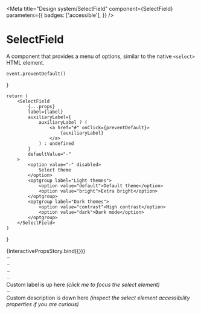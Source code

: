 


<Meta
    title="Design system/SelectField"
    component={SelectField}
    parameters={{
        badges: ['accessible'],
    }}
/>

# SelectField

A component that provides a menu of options, similar to the native `<select>` HTML element.

    event.preventDefault()
}

    return (
        <SelectField
            {...props}
            label={label}
            auxiliaryLabel={
                auxiliaryLabel ? (
                    <a href="#" onClick={preventDefault}>
                        {auxiliaryLabel}
                    </a>
                ) : undefined
            }
            defaultValue="-"
        >
            <option value="-" disabled>
                Select theme
            </option>
            <optgroup label="Light themes">
                <option value="default">Default theme</option>
                <option value="bright">Extra bright</option>
            </optgroup>
            <optgroup label="Dark themes">
                <option value="contrast">High contrast</option>
                <option value="dark">Dark mode</option>
            </optgroup>
        </SelectField>
    )
}

<Canvas>
    <Story
        name="Interactive props"
        parameters={{
            chromatic: { disableSnapshot: false },
        }}
        argTypes={{
            label: {
                control: { type: 'text' },
                defaultValue: 'Theme',
            },
            secondaryLabel: {
                control: { type: 'text' },
                defaultValue: 'optional',
            },
            auxiliaryLabel: {
                control: { type: 'text' },
                defaultValue: 'Need help?',
            },
            hint: {
                control: { type: 'text' },
                defaultValue:
                    'The theme you select will be applied immediately. If you upgrade to premium you will have more themes to choose from.',
            },
            message: {
                control: { type: 'text' },
                defaultValue: '',
            },
            tone: {
                options: ['neutral', 'success', 'error', 'loading'],
                control: { type: 'inline-radio' },
                defaultValue: 'neutral',
            },
            variant: {
                options: ['default', 'bordered'],
                control: { type: 'inline-radio' },
                defaultValue: 'default',
            },
            maxWidth: selectWithNone(['xsmall', 'small', 'medium', 'large', 'xlarge'], 'small'),
        }}
    >
        {InteractivePropsStory.bind({})}
    </Story>
</Canvas>

<ArgsTable of={SelectField} />

<Canvas withToolbar>
    <Story
        name="Message tone"
        parameters={{
            chromatic: { disableSnapshot: false },
        }}
    >
        <Stack space="xxlarge" dividers="secondary">
            <SelectField
                label="Country of residence"
                message="Saving…"
                tone="loading"
                disabled
                maxWidth="small"
            >
                <option value="none" disabled>
                    –
                </option>
            </SelectField>
            <SelectField
                label="Country of residence"
                message="Something went wrong. Please, try again."
                tone="error"
                maxWidth="small"
            >
                <option value="none" disabled>
                    –
                </option>
            </SelectField>
            <SelectField
                label="Country of residence"
                message="Saved successfully!"
                tone="success"
                maxWidth="small"
            >
                <option value="none" disabled>
                    –
                </option>
            </SelectField>
            <SelectField
                label="Country of residence"
                message="Message with neutral tone (used as description, but still prefer the hint prop for that)"
                hint="This is the primary description of the field, provided by the hint prop"
                tone="neutral"
                maxWidth="small"
            >
                <option value="none" disabled>
                    –
                </option>
            </SelectField>
        </Stack>
    </Story>
</Canvas>

<Canvas withToolbar>
    <Story name="Without label">
        <Stack space="xlarge" dividers="secondary" maxWidth="small">
            <Stack as="label" htmlFor="custom-textarea" space="small">
                <Text size="subtitle">Custom label is up here</Text>
                <Text size="caption" tone="secondary" aria-hidden>
                    <em>(click me to focus the select element)</em>
                </Text>
            </Stack>
            <SelectField label={null} id="custom-textarea" aria-describedby="custom-description">
                <option value="none" disabled>
                    –
                </option>
            </SelectField>
            <Stack space="small" id="custom-description">
                <Text size="body">Custom description is down here</Text>
                <Text size="caption" tone="secondary" aria-hidden>
                    <em>
                        (inspect the select element accessibility properties if you are curious)
                    </em>
                </Text>
            </Stack>
        </Stack>
    </Story>
</Canvas>
